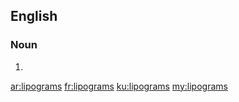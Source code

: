 ==English==

===Noun===
{{head|en|plural}}

# {{plural of|lipogram|lang=en}}

[[ar:lipograms]]
[[fr:lipograms]]
[[ku:lipograms]]
[[my:lipograms]]